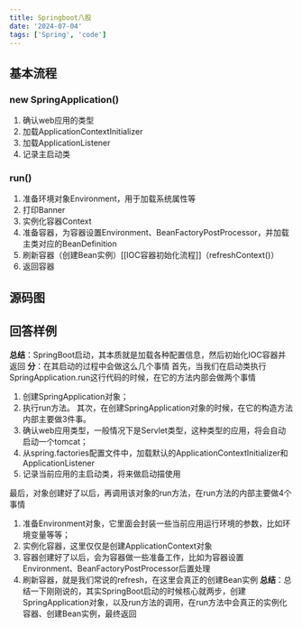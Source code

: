 ```yaml
---
title: Springboot八股
date: '2024-07-04'
tags: ['Spring', 'code']
---
```


## 基本流程
### new SpringApplication()
1. 确认web应用的类型
2. 加载ApplicationContextInitializer
3. 加载ApplicationListener
4. 记录主启动类

### run()
1. 准备环境对象Environment，用于加载系统属性等
2. 打印Banner
3. 实例化容器Context
4. 准备容器，为容器设置Environment、BeanFactoryPostProcessor，并加载主类对应的BeanDefinition
5. 刷新容器（创建Bean实例）[[IOC容器初始化流程]]（refreshContext()）
6. 返回容器

## 源码图


## 回答样例
**总结**：SpringBoot启动，其本质就是加载各种配置信息，然后初始化IOC容器并返回
**分**：在其启动的过程中会做这么几个事情
   首先，当我们在启动类执行SpringApplication.run这行代码的时候，在它的方法内部会做两个事情
   1. 创建SpringApplication对象；
   2. 执行run方法。
   其次，在创建SpringApplication对象的时候，在它的构造方法内部主要做3件事。
   1. 确认web应用类型，一般情况下是Servlet类型，这种类型的应用，将会自动启动一个tomcat；
   2. 从spring.factories配置文件中，加载默认的ApplicationContextInitializer和ApplicationListener
   3. 记录当前应用的主启动类，将来做启动描使用

   最后，对象创建好了以后，再调用该对象的run方法，在run方法的内部主要做4个事情
   1. 准备Environment对象，它里面会封装一些当前应用运行环境的参数，比如环境变量等等；
   2. 实例化容器，这里仅仅是创建ApplicationContext对象
   3. 容器创建好了以后，会为容器做一些准备工作，比如为容器设置Environment、BeanFactoryPostProcessor后置处理
   4. 刷新容器，就是我们常说的refresh，在这里会真正的创建Bean实例
**总结**：总结一下刚刚说的，其实SpringBoot启动的时候核心就两步，创建SpringApplication对象，以及run方法的调用，在run方法中会真正的实例化容器、创建Bean实例，最终返回
